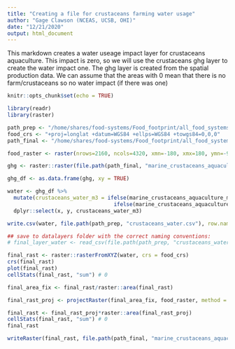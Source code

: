 ```yaml
---
title: "Creating a file for crustaceans farming water usage"
author: "Gage Clawson (NCEAS, UCSB, OHI)"
date: "12/21/2020"
output: html_document
---
```


This markdown creates a water useage impact layer for crustaceans aquaculture. This impact is zero, so we will use the crustaceans ghg layer to create the water impact one. The ghg layer is created from the spatial production data. We can assume that the areas with 0 mean that there is no farm/crustaceans so no water impact (if there was one)


```r
knitr::opts_chunk$set(echo = TRUE)
```

```r
library(readr)
library(raster)

path_prep <- "/home/shares/food-systems/Food_footprint/all_food_systems/dataprep/aquaculture/marine/crustaceans/"
food_crs <- "+proj=longlat +datum=WGS84 +ellps=WGS84 +towgs84=0,0,0"
path_final <- "/home/shares/food-systems/Food_footprint/all_food_systems/datalayers"

food_raster <- raster(nrows=2160, ncols=4320, xmn=-180, xmx=180, ymn=-90, ymx=90)


```


```r
ghg <- raster::raster(file.path(path_final, "marine_crustaceans_aquaculture_meat_ghg.tif"))

ghg_df <- as.data.frame(ghg, xy = TRUE)

water <- ghg_df %>%
  mutate(crustaceans_water_m3 = ifelse(marine_crustaceans_aquaculture_meat_ghg == 0, NA,
                                  ifelse(marine_crustaceans_aquaculture_meat_ghg > 0, 0, marine_crustaceans_aquaculture_meat_ghg))) %>%
  dplyr::select(x, y, crustaceans_water_m3)

write.csv(water, file.path(path_prep, "crustaceans_water.csv"), row.names = FALSE)

## save to datalayers folder with the correct naming conventions:
# final_layer_water <- read_csv(file.path(path_prep, "crustaceans_water.csv"))

final_rast <- raster::rasterFromXYZ(water, crs = food_crs)
crs(final_rast)
plot(final_rast)
cellStats(final_rast, "sum") # 0

final_area_fix <- final_rast/raster::area(final_rast)

final_rast_proj <- projectRaster(final_area_fix, food_raster, method = "ngb")

final_rast <- final_rast_proj*raster::area(final_rast_proj)
cellStats(final_rast, "sum") # 0
final_rast

writeRaster(final_rast, file.path(path_final, "marine_crustaceans_aquaculture_meat_water.tif"), overwrite = T)
```





